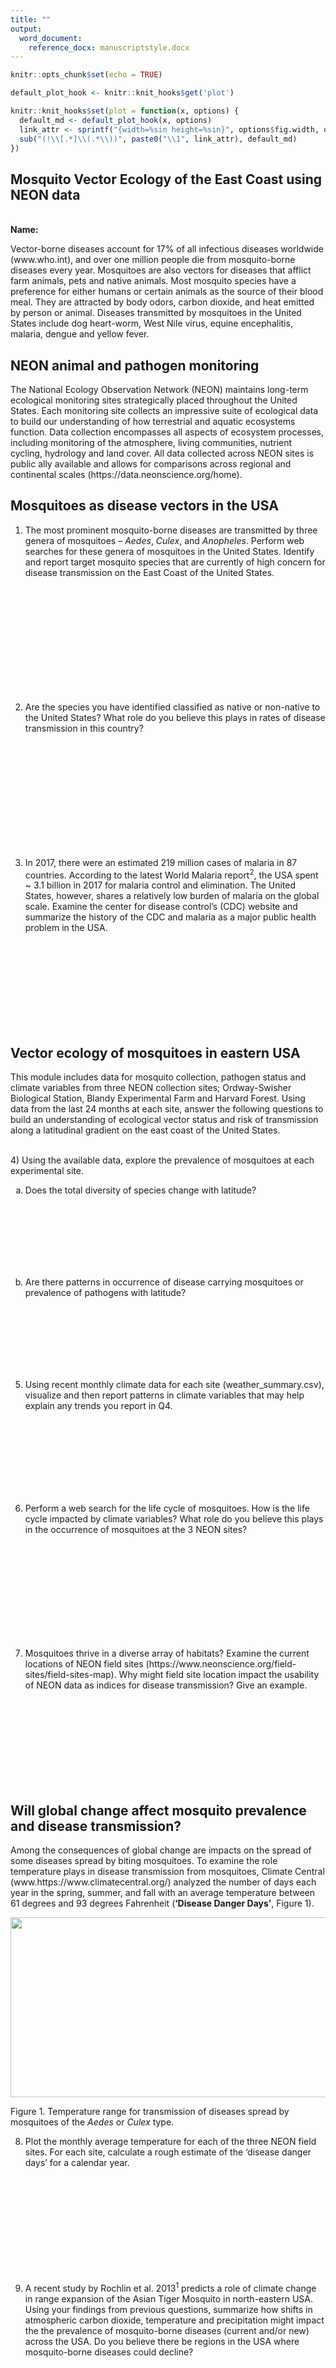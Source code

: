 ```yaml
---
title: ""
output:
  word_document:
    reference_docx: manuscriptstyle.docx
---
```


```r
knitr::opts_chunk$set(echo = TRUE)

default_plot_hook <- knitr::knit_hooks$get('plot')

knitr::knit_hooks$set(plot = function(x, options) {
  default_md <- default_plot_hook(x, options)
  link_attr <- sprintf("{width=%sin height=%sin}", options$fig.width, options$fig.height)
  sub("(!\\[.*]\\(.*\\))", paste0("\\1", link_attr), default_md)
})

```

## Mosquito Vector Ecology of the East Coast using NEON data
\
**Name:** 
\

Vector-borne diseases account for 17% of all infectious diseases worldwide (www.who.int), and over one million people die from mosquito-borne diseases every year. Mosquitoes are also vectors for diseases that afflict farm animals, pets and native animals. Most mosquito species have a preference for either humans or certain animals as the source of their blood meal. They are attracted by body odors, carbon dioxide, and heat emitted by person or animal. Diseases transmitted by mosquitoes in the United States include dog heart-worm, West Nile virus, equine encephalitis, malaria, dengue and yellow fever. 

## NEON animal and pathogen monitoring

The National Ecology Observation Network (NEON) maintains long-term ecological monitoring sites strategically placed throughout the United States. Each monitoring site collects an impressive suite of ecological data to build our understanding of how terrestrial and aquatic ecosystems function. Data collection encompasses all aspects of ecosystem processes, including monitoring of the atmosphere, living communities, nutrient cycling, hydrology and land cover. All data collected across NEON sites is public ally available and allows for comparisons across regional and continental scales (https://data.neonscience.org/home). 

## Mosquitoes as disease vectors in the USA

1) The most prominent mosquito-borne diseases are transmitted by three genera of mosquitoes – *Aedes*, *Culex*, and *Anopheles*. Perform web searches for these genera of mosquitoes in the United States. Identify and report target mosquito species that are currently of high concern for disease transmission on the East Coast of the United States. 

\
\
\
\
\
\
\
\
\
\


<!-- Two species, *Aedes aegypti* (yellow fever) and *Aedes albopictus* (southern house mosquito), carry several of these dangerous diseases but currently have a limited range in the United States. These two species tend to be mostly  found in the South and Southeast, however, the range of *Aedes albopictus* extends into northeast towards New York. Anopheles mosquitoes are best known for spreading malaria, Anopheles quadrimaculatus carries malaria but the disease has been wiped out. Culex pipiens and Culex tarsalis are most likely to carry west nile virus. -->

2) Are the species you have identified classified as native or non-native to the United States? What role do you believe this plays in rates of disease transmission in this country?

\
\
\
\
\
\
\
\
\
\


3) In 2017, there were an estimated 219 million cases of malaria in 87 countries. According to the latest World Malaria report^2^, the USA spent ~ 3.1 billion in 2017 for malaria control and elimination. The United States, however, shares a relatively low burden of malaria on the global scale. Examine the center for disease control's (CDC) website and summarize the history of the CDC and malaria as a major public health problem in the USA.

\
\
\
\
\
\
\
\


## Vector ecology of mosquitoes in eastern USA

This module includes data for mosquito collection, pathogen status and climate variables from three NEON collection sites; Ordway-Swisher Biological Station, Blandy Experimental Farm and Harvard Forest. Using data from the last 24 months at each site, answer the following questions to build an understanding of ecological vector status and risk of transmission along a latitudinal gradient on the east coast of the United States.

\
4) Using the available data, explore the prevalence of mosquitoes at each experimental site. 

a) Does the total diversity of species change with latitude? 

\
\
\
\
\
\

b) Are there patterns in occurrence of disease carrying mosquitoes or prevalence of pathogens with latitude?

\
\
\
\
\
\

5) Using recent monthly climate data for each site (weather_summary.csv), visualize and then report patterns in climate variables that may help explain any trends you report in Q4.

\
\
\
\
\
\
\

6) Perform a web search for the life cycle of mosquitoes. How is the life cycle impacted by climate variables? What role do you believe this plays in the occurrence of mosquitoes at the 3 NEON sites?

\
\
\
\
\
\
\
\
\

7) Mosquitoes thrive in a diverse array of habitats?  Examine the current locations of NEON field sites (https://www.neonscience.org/field-sites/field-sites-map). Why might field site location impact the usability of NEON data as indices for disease transmission? Give an example.

\
\
\
\
\
\
\
\

## Will global change affect mosquito prevalence and disease transmission?

Among the consequences of global change are impacts on the spread of some diseases spread by biting mosquitoes. To examine the role temperature plays in disease transmission from mosquitoes, Climate Central (www.https://www.climatecentral.org/) analyzed the number of days each year in the spring, summer, and fall with an average temperature between 61 degrees and 93 degrees Fahrenheit (**'Disease Danger Days'**, Figure 1).
\

![](2018Mosquitoes_Editorial_TransmissionCurve.jpg){width=6in height=3in}

Figure 1. Temperature range for transmission of diseases spread by mosquitoes of the *Aedes* or *Culex* type.

8) Plot the monthly average temperature for each of the three NEON field sites. For each site, calculate a rough estimate of the 'disease danger days' for a calendar year. 

\
\
\
\
\
\
\
\
\

9) A recent study by Rochlin et al. 2013^1^ predicts a role of climate change in range expansion of the Asian Tiger Mosquito in north-eastern USA. Using your findings from previous questions, summarize how shifts in atmospheric carbon dioxide, temperature and precipitation might impact the the prevalence of mosquito-borne diseases (current and/or new) across the USA. Do you believe there be regions in the USA where mosquito-borne diseases could decline?

\
\
\
\
\
\
\
\
\

10) Global change encompasses more than just shifts in climate. From what you have learned, do you believe increasing urbanization will impact the prevalence of mosquito-borne diseases in the future? 

\
\
\
\
\
\
\
\

<!-- ![](tigermosquitorange.png){width=3in height=3in} -->

<!-- Figure 2 . Potential range expansion of Asian Tiger mosquito under high future CO^2^ emissions scenario (from Rochlin et al. 2013).  -->
\

## Works Cited

1. Rochlin I, Ninivaggi DV, Hutchinson ML, Farajollahi A (2013) Climate Change and Range Expansion of the Asian Tiger Mosquito (Aedes albopictus) in Northeastern USA: Implications for Public Health Practitioners. PLOS ONE 8(4): e60874.
\

2. WHO: World Malaria Report. https://www.who.int/malaria/publications/world-malaria-report-2018/en/. Date last accessed: 02 December 2019. 




